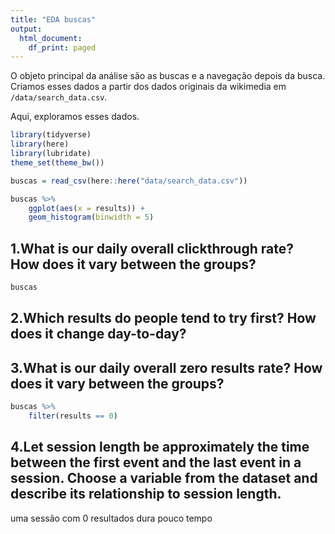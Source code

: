```yaml
---
title: "EDA buscas"
output:
  html_document:
    df_print: paged
---
```


O objeto principal da análise são as buscas e a navegação depois da busca. Criamos esses dados a partir dos dados originais da wikimedia em `/data/search_data.csv`. 

Aqui, exploramos esses dados. 

```r
library(tidyverse)
library(here)
library(lubridate)
theme_set(theme_bw())
```

```r
buscas = read_csv(here::here("data/search_data.csv"))
```

```r
buscas %>% 
    ggplot(aes(x = results)) + 
    geom_histogram(binwidth = 5) 
```

## 1.What is our daily overall clickthrough rate? How does it vary between the groups?

```r
buscas
```

## 2.Which results do people tend to try first? How does it change day-to-day?

## 3.What is our daily overall zero results rate? How does it vary between the groups?

```r
buscas %>%
    filter(results == 0)
```


## 4.Let session length be approximately the time between the first event and the last event in a session. Choose a variable from the dataset and describe its relationship to session length. 

uma sessão com 0 resultados dura pouco tempo 